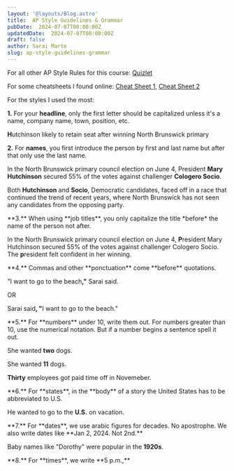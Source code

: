 ```yaml
---
layout: '@layouts/Blog.astro'
title:  AP Style Guidelines & Grammar
pubDate:  2024-07-07T00:00:00Z 
updatedDate:  2024-07-07T00:00:00Z 
draft: false
author: Sarai Marte
slug: ap-style-guidelines-grammar
---
```



For all other AP Style Rules for this course: <a href = "https://quizlet.com/927177499/ap-grammar-writing-for-media-flash-cards/?funnelUUID=ec8fd1aa-2e04-4b27-acc6-04b3a6d76e5d">Quizlet</a>

For some cheatsheets I found online: <a href = "https://pa50000545.schoolwires.net/cms/lib/PA50000545/Centricity/Domain/223//PR%20Toolkit/AP%20Style%20Cheat%20Sheet.pdf">Cheat Sheet 1</a>, <a href = "https://knightpoliticalreporting.syr.edu/wp-content/uploads/2012/05/AP-STYLE-TIP-SHEET.pdf"> Cheat Sheet 2</a>

For the styles I used the most:

**1.** For your **headline**, only the first letter should be capitalized unless it's a name, company name, town, position, etc.

<DropDown title = "Example">

**H**utchinson likely to retain seat after winning North Brunswick primary

</DropDown >

**2.** For **names**, you first introduce the person by first and last name but after that only use the last name.

<DropDown title = "Example">

In the North Brunswick primary council election on June 4, President **Mary Hutchinson** secured 55% of the votes against challenger **Cologero Socio**. 



Both **Hutchinson** and **Socio**, Democratic candidates, faced off in a race that continued the trend of recent years, where North Brunswick has not seen any candidates from the opposing party. 

</DropDown >
**3.** When using **job titles**, you only capitalize the title *before* the name of the person not after.

<DropDown title = "Example">

In the North Brunswick primary council election on June 4, **P**resident Mary Hutchinson secured 55% of the votes against challenger Cologero Socio. The **p**resident felt confident in her winning. 

</DropDown >
**4.** Commas and other **ponctuation** come **before** quotations.

<DropDown title = "Example">

"I want to go to the beach<strong>,"</strong> Sarai said.



OR



Sarai said<strong>, "</strong>I want to go to the beach."

</DropDown >
**5.** For **numbers** under 10, write them out. For numbers greater than 10, use the numerical notation. But if a number begins a sentence spell it out. 

<DropDown title = "Example">

She wanted **two** dogs. 



She wanted **11** dogs. 



**Thirty** employees got paid time off in Novemeber. 

</DropDown >
**6.** For **states**, in the **body** of a story the United States has to be abbreviated to U.S.

<DropDown title = "Example">

He wanted to go to the **U.S.** on vacation.

</DropDown >
**7.** For **dates**, we use arabic figures for decades. No apostrophe. We also write dates like **Jan 2, 2024. Not 2nd.**

<DropDown title = "Example">

Baby names like "Dorothy" were popular in the **1920s**.

</DropDown >
**8.** For **times**, we write **5 p.m.,**

